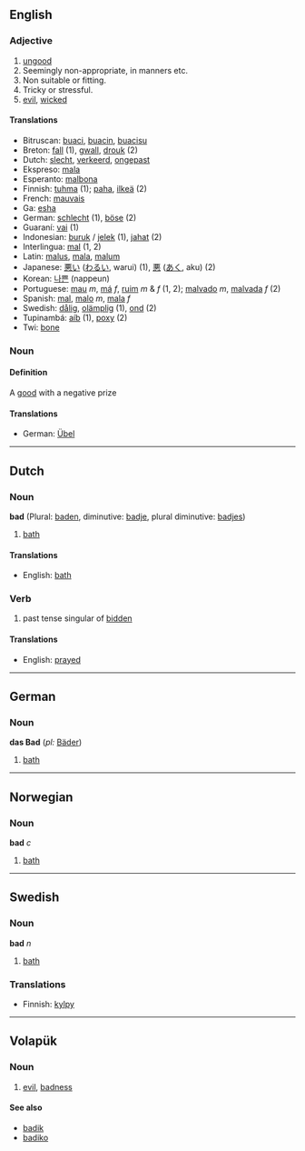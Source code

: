 ==English==
===Adjective===
# [[ungood]]
# Seemingly non-appropriate, in manners etc.
# Non suitable or fitting.
# Tricky or stressful. 
# [[evil]], [[wicked]]

====Translations====
*Bitruscan: [[buaci]], [[buacin]], [[buacisu]]
*Breton: [[fall]] (1), [[gwall]], [[drouk]] (2)
*Dutch: [[slecht]], [[verkeerd]], [[ongepast]]
*Ekspreso: [[mala]]
*Esperanto: [[malbona]]
*Finnish: [[tuhma]] (1); [[paha]], [[ilkeä]] (2)
*French: [[mauvais]]
*Ga: [[esha]]
*German: [[schlecht]] (1), [[böse]] (2)
*Guaraní: [[vai]] (1)
*Indonesian: [[buruk]] / [[jelek]] (1), [[jahat]] (2)
*Interlingua: [[mal]] (1, 2)
*Latin: [[malus]], [[mala]], [[malum]]
*Japanese: [[悪い]] ([[わるい]], warui) (1), [[悪]] ([[あく]], aku) (2)
*Korean: [[나쁜]] (nappeun)
*Portuguese: [[mau]] ''m'', [[má]] ''f'', [[ruim]] ''m'' & ''f'' (1, 2); [[malvado]] ''m'', [[malvada]] ''f'' (2)
*Spanish: [[mal]], [[malo]] ''m'', [[mala]] ''f''
*Swedish: [[dålig]], [[olämplig]] (1), [[ond]] (2)
*Tupinambá: [[aíb]] (1), [[poxy]] (2)
*Twi: [[bone]]

===Noun===

====Definition====
A [[good]] with a negative prize

====Translations====
*German: [[Übel#Noun|Übel]]

----

== Dutch ==
=== Noun ===
'''bad''' (Plural: [[baden]], diminutive: [[badje]], plural diminutive: [[badjes]])

#[[bath]]

==== Translations ====
*English: [[bath]]

=== Verb ===

# past tense singular of [[bidden]]

====Translations====
*English: [[prayed]]

----

== German ==
=== Noun ===
'''das Bad''' (''pl:'' [[Bäder]])
#[[bath]]

----

== Norwegian ==
===Noun===
'''bad''' ''c''
#[[bath]]

----

== Swedish ==
===Noun===
'''bad''' ''n''
#[[bath]]

=== Translations ===

*Finnish: [[kylpy]]

----

== Volapük == 
=== Noun ===
# [[evil]], [[badness]]

==== See also ====
*[[badik]]
*[[badiko]]